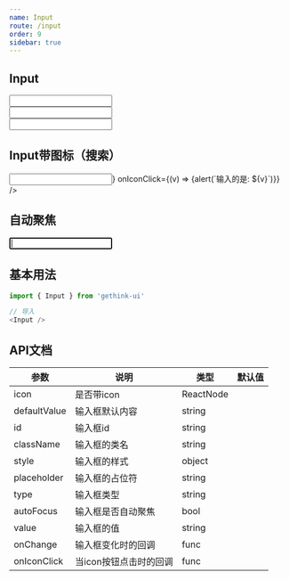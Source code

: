 ```yaml
---
name: Input
route: /input
order: 9
sidebar: true
---
```



## Input

<Playground>
    <Input /><br />
    <Input style={{width: '400px', marginTop: '16px', marginBottom: '16px'}} /><br />
    <Input style={{borderRadius: '4px'}} />
</Playground>

## Input带图标（搜索）

<Playground>
    <Input icon={<Icon type='FaSistrix' />} onIconClick={(v) => {alert(`输入的是: ${v}`)}} />
</Playground>

## 自动聚焦
<Playground>
    <Input autoFocus />
</Playground>

## 基本用法

``` js
import { Input } from 'gethink-ui'

// 导入
<Input />
```

## API文档
|  参数  |  说明  |  类型  |  默认值  |
|  ---   |  ---  |  ---  |  ---  |
|  icon  |  是否带icon  |  ReactNode |  |
|  defaultValue  |  输入框默认内容  |  string |  |
|  id  |  输入框id  |  string |  |
|  className  |  输入框的类名  |  string |  |
|  style  |  输入框的样式  |  object |  |
|  placeholder  |  输入框的占位符  |  string |  |
|  type  |  输入框类型  |  string |  |
|  autoFocus  |  输入框是否自动聚焦  |  bool |  |
|  value  |  输入框的值  |  string |  |
|  onChange  |  输入框变化时的回调  |  func |  |
|  onIconClick  |  当icon按钮点击时的回调  |  func |  |
